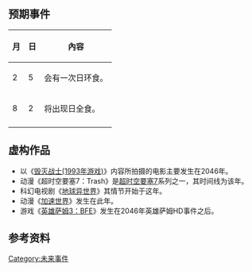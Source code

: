 
{{noteTA
|G1=StarTrek
}}
{{年|2046}}
== 预期事件 ==
{| class="wikitable"
|-
!月!!日!!內容
|-
| 2 || 5 || 会有一次日环食。
|-
| 8 || 2 || 将出现日全食。
|-
|}

==虚构作品==
*以《[[毀滅戰士_(1993年遊戲)|毁灭战士(1993年游戏)]]》内容所拍摄的电影主要发生在2046年。
*动漫《超时空要塞7：Trash》是[[超时空要塞_7|超时空要塞7]]系列之一，其时间线为该年。
*科幻电视剧《[[地球异世界|地球异世界]]》其情节开始于这年。
*动漫《[[加速世界|加速世界]]》发生在此年。
*游戏《[[英雄萨姆3：BFE|英雄萨姆3：BFE]]》发生在2046年英雄萨姆HD事件之后。


==参考资料==
{{reflist}}

[[Category:未来事件|Category:未来事件]]